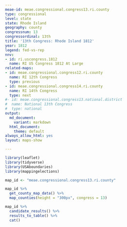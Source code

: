 ```yaml
---
meae-id: meae.congressional.congress13.ri.county
type: congressional
level: state
state: Rhode Island
geography: county
congressnum: 13
congressordinal: 13th
title: '13th Congress: Rhode Island 1812'
year: 1812
legend: fed-vs-rep
nnv:
- id: ri.uscongress.1812
  name: RI US Congress 1812 At Large
related-maps:
- id: meae.congressional.congress12.ri.county
  name: RI 12th Congress
  type: previous
- id: meae.congressional.congress14.ri.county
  name: RI 14th Congress
  type: next
#- id: meae.congressional.congress13.national.district
#  name: National 13th Congress
#  type: national
output:
  md_document:
    variant: markdown
  html_document:
    theme: default
always_allow_html: yes
layout: maps-show

---
```


```r
library(leaflet)
library(tidyverse)
library(USAboundaries)
library(mappingelections)

map_id <- "meae.congressional.congress13.ri.county"
```

<div class="map">

```r
map_id %>%
  get_county_map_data() %>%
  map_counties(height = "300px", congress = 13)
```

</div>

<div class="results-table">

```r
map_id %>%
  candidate_results() %>%
  results_to_table() %>%
  cat()
```

</div>

